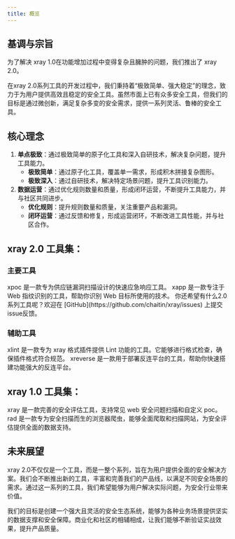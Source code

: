```yaml
---
title: 概览
---
```


## 基调与宗旨

为了解决 xray 1.0在功能增加过程中变得复杂且臃肿的问题，我们推出了 xray 2.0。

在xray 2.0系列工具的开发过程中，我们秉持着“极致简单、强大稳定”的理念，致力于为用户提供高效且稳定的安全工具。虽然市面上已有众多安全工具，但我们的目标是通过微创新，满足复杂多变的安全需求，提供一系列灵活、鲁棒的安全工具。

## 核心理念

1. **单点极致**：通过极致简单的原子化工具和深入自研技术，解决复杂问题，提升工具能力。
    - **极致简单**：通过原子化工具，覆盖单一需求，形成积木拼接复杂图形。
    - **极致深入**：通过自研技术，解决特定场景问题，提升工具识别能力。
2. **数据运营**：通过优化规则数量和质量，形成闭环运营，不断提升工具能力，并与社区共同进步。
    - **优化规则**：提升规则数量和质量，关注重要产品和漏洞。
    - **闭环运营**：通过反馈和修复，形成运营闭环，不断改进工具性能，并与社区合作。

## xray 2.0 工具集：

### 主要工具
<CardGroup cols={3}>
  <Card title="xpoc" icon="raygun" href="xpoc/QuickStart">
    xpoc 是一款专为供应链漏洞扫描设计的快速应急响应工具。
  </Card>
  <Card title="xapp" icon="fingerprint" href="xapp/QuickStart">
    xapp 是一款专注于 Web 指纹识别的工具，帮助你识别 Web 目标所使用的技术。
  </Card>
  <Card title="more..." icon="calendar-lines-pen" href="https://github.com/chaitin/xray/issues">
      你还希望有什么2.0系列工具呢？欢迎在 [GitHub](https://github.com/chaitin/xray/issues) 上提交issue反馈。
    </Card>
</CardGroup>

### 辅助工具
<CardGroup cols={2}>
  <Card title="xlint" icon="ruler" href="xlint/QuickStart">
    xlint 是一款专为 xray 格式插件提供 Lint 功能的工具。它能够进行格式检查，确保插件格式符合规范。
  </Card>
  <Card title="xreverse" icon="rotate-reverse">
    xreverse 是一款用于部署反连平台的工具，帮助你快速搭建功能强大的反连平台。
  </Card>
</CardGroup>

## xray 1.0 工具集：

<CardGroup cols={2}>
  <Card title="xray" icon="starfighter-twin-ion-engine-advanced" href="xray/QuickStart">
    xray 是一款完善的安全评估工具，支持常见 web 安全问题扫描和自定义 poc。
  </Card>
  <Card title="rad" icon="radiation" href="rad/Tutorials">
    rad 是一款专为安全扫描而生的浏览器爬虫，能够全面爬取和扫描网站，为安全评估提供全面的数据支持。
  </Card>
</CardGroup>

## 未来展望

xray 2.0不仅仅是一个工具，而是一整个系列，旨在为用户提供全面的安全解决方案。我们会不断推出新的工具，丰富和完善我们的产品线，以满足不同安全场景的需求。通过这一系列的工具，我们希望能够为用户解决实际问题，为安全行业带来价值。

我们的目标是创建一个强大且灵活的安全生态系统，能够为各种业务场景提供坚实的数据支撑和安全保障。商业化和社区的相辅相成，让我们能够不断验证实战效果，提升产品质量。

